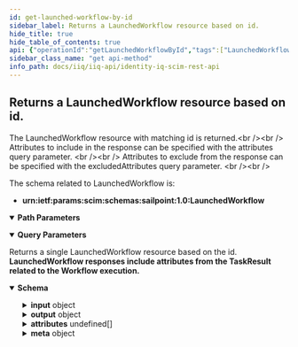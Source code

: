```yaml
---
id: get-launched-workflow-by-id
sidebar_label: Returns a LaunchedWorkflow resource based on id.
hide_title: true
hide_table_of_contents: true
api: {"operationId":"getLaunchedWorkflowById","tags":["LaunchedWorkflows"],"description":"The LaunchedWorkflow resource with matching id is returned.<br /><br />\nAttributes to include in the response can be specified with the attributes query parameter. <br /><br /> \nAttributes to exclude from the response can be specified with the excludedAttributes query parameter. <br /><br />\n\nThe schema related to LaunchedWorkflow is: \n- **urn:ietf:params:scim:schemas:sailpoint:1.0:LaunchedWorkflow**\n","parameters":[{"name":"launchedWorkflowId","in":"path","schema":{"type":"string","example":"c0a8019c802d1e5a81802eb2b57e020f"},"description":"id of LaunchedWorkflow resource.","required":true},{"in":"query","name":"attributes","schema":{"type":"string","example":"expiration"},"description":"A comma-separated list of attributes to return in the response. This query parameter supersedes excludedAttributes, so providing the same attribute(s) to both will result in the attribute(s) being returned."},{"in":"query","name":"excludedAttributes","schema":{"type":"string","example":"names"},"description":"A comma-separated list of attributes to exclude from the response. **Some attributes cannot be excluded.**"}],"responses":{"200":{"description":"Returns a single LaunchedWorkflow resource based on the id. <br /> **LaunchedWorkflow responses include attributes from the TaskResult related to the Workflow execution.**","content":{"application/json":{"schema":{"properties":{"partitioned":{"description":"Flag to indicate this TaskResult is partitioned. (From the TaskResult used to launch the Workflow).","type":"boolean","example":true},"completed":{"type":"string","format":"date-time","description":"The completed DateTime of the TaskResult. (From the TaskResult used to launch the Workflow).","example":"2022-04-14T10:45:26.098-05:00"},"type":{"description":"Type of the TaskResult. (From the TaskResult used to launch the Workflow).","type":"string","example":"Workflow"},"launched":{"type":"string","format":"date-time","description":"The launched DateTime of the TaskResult. (From the TaskResult used to launch the Workflow).","example":"2022-04-14T10:45:26.114-05:00"},"pendingSignOffs":{"description":"The number of pending signoffs of this TaskResult. (From the TaskResult used to launch the Workflow).","type":"integer","example":2},"workflowName":{"description":"Name of the Workflow to launch.","type":"string","example":"Update Account Group a2a"},"identityRequestId":{"description":"Id representing the identity request.","type":"string","example":"0000000002"},"workflowCaseId":{"description":"Id representing the workflow case (a running instance of a workflow).","type":"string","example":"7f000001806719888180675c8f8a016a"},"workflowProcessId":{"type":"string","description":"Id representing the workflow monitoring process log.","example":"7f000001806719888180675c8f8a0017b"},"retries":{"description":"The number of retries performed during the execution of provisioning activities.","type":"integer","example":1},"approvalSet":{"description":"XML representation of approvals.","type":"string","example":"example: <ApprovalSet><ApprovalItem application=\"Active Directory\" approver=\"James.Smith\" assignmentId=\"25701d226e9d4f98a8e42fcebb6113597\" displayName=\"Role\" displayValue=\"Benefits\" id=\"7e314fb9b307481682b42f8e714b5687\" name=\"assignedRoles\" operation=\"Add\" state=\"Pending\" value=\"Benefits\"><Attributes> <Map><entry key=\"comments\"/><entry key=\"Access Request Item\"/><entry key=\"flow\" value=\"AccessRequest\"/><entry key=\"id\" value=\"7f00000180281df7818028bfb3ab5c87\"/><entry key=\"interface\" value=\"IIQ\"/><entry key=\"operation\" value=\"RoleAdd\"/></Map></Attributes></ApprovalItem></ApprovalSet>"},"workflowSummary":{"description":"XML representation of the workflow summary.","type":"string","example":"example: \"<WorkflowSummary step=\"end\"><Interactions><ApprovalSummary completer=\"James Smith\" endDate=\"1651001587664\" owner=\"James.Smith\" request=\"Approve modification of entitlement ADDirectDemodata group: CN=a2a,OU=HierarchicalGroups,OU=DemoData,DC=test,DC=sailpoint,DC=com\" startDate=\"1651001561152\" state=\"Finished\" workItemId=\"7f000001806719888180675c9006016b\" workItemType=\"Approval\"/></Interactions></WorkflowSummary>\""},"input":{"description":"A list of input attributes of the Launched Workflow.","type":"object","properties":{"key":{"description":"The attribute key.","type":"string","example":"_caseName"},"value":{"description":"The attribute value.","type":"string","example":"WorkflowCaseRegistry"},"type":{"description":"The attribute type.","type":"string","example":"string"}}},"output":{"description":"A list of output attributes of the Launched Workflow.","type":"object","properties":{"key":{"description":"The attribute key.","type":"string","example":"workflowSummary"},"value":{"description":"The attribute value.","type":"string","example":"<WorkflowSummary step=\"end\">\\n  <Interactions>\\n    <ApprovalSummary completer=\"James Smith\" endDate=\"1651001587664\" owner=\"James.Smith\" request=\"Approve modification of entitlement ADDirectDemodata group: CN=a2a,OU=HierarchicalGroups,OU=DemoData,DC=test,DC=sailpoint,DC=com\" startDate=\"1651001561152\" state=\"Finished\" workItemId=\"7f000001806719888180675c9006016b\" workItemType=\"Approval\"/>\\n  </Interactions>\\n</WorkflowSummary>\\n"},"type":{"description":"The attribute type.","type":"string","example":"application/xml"}}},"targetClass":{"description":"Target Class of the TaskResult. (From the TaskResult used to launch the Workflow).","type":"string","example":"Permission"},"name":{"description":"Name of the TaskResult. (From the TaskResult used to launch the Workflow).","type":"string","example":"Update Account Group a2a"},"messages":{"description":"List of messages of the TaskResult. (From the TaskResult used to launch the Workflow).","type":"array","items":{"example":["Task executed successfully."]}},"attributes":{"description":"A list of attributes of the TaskResult. (From the TaskResult used to launch the Workflow).","type":"array","items":{"properties":{"key":{"description":"The attribute key.","type":"string","example":"Workflow Summary"},"value":{"description":"The attribute value.","type":"string","example":"<WorkflowSummary step=\"end\">\\n  <Interactions>\\n    <ApprovalSummary completer=\"James Smith\" endDate=\"1651001587664\" owner=\"James.Smith\" request=\"Approve modification of entitlement ADDirectDemodata group: CN=a2a,OU=HierarchicalGroups,OU=DemoData,DC=test,DC=sailpoint,DC=com\" startDate=\"1651001561152\" state=\"Finished\" workItemId=\"7f000001806719888180675c9006016b\" workItemType=\"Approval\"/>\\n  </Interactions>\\n</WorkflowSummary>\\n"}}}},"id":{"description":"Unique identifier of the TaskResult. (From the TaskResult used to launch the Workflow).","type":"string","example":"7f00000180281df7818028c03252085c"},"completionStatus":{"type":"string","description":"Completion Status of the TaskResult. (From the TaskResult used to launch the Workflow).","enum":["Success","Warning","Error","Terminated","TempError"],"example":"Success"},"taskDefinition":{"type":"string","description":"Name of the TaskDefinition of the TaskResult. (From the TaskResult used to launch the Workflow).","example":"Workflow Launcher"},"terminated":{"description":"Flag to indicate this TaskResult is terminated. (From the TaskResult used to launch the Workflow).","type":"boolean","example":true},"launcher":{"description":"Launcher of the TaskResult. (From the TaskResult used to launch the Workflow).","type":"string","example":"spadmin"},"meta":{"type":"object","properties":{"created":{"description":"DateTime when the TaskResult was created. (From the TaskResult used to launch the Workflow).","type":"string","format":"date-time","example":"2022-04-14T10:44:54.834-05:00"},"location":{"description":"URL to the TaskResult. (From the TaskResult used to launch the Workflow).","type":"string","example":"http://localhost:8080/identityiq/scim/v2/TaskResults/7f00000180281df7818028c03252085c"},"lastModified":{"description":"DateTime of TaskResult last modification. (From the TaskResult used to launch the Workflow).","type":"string","format":"date-time","example":"2022-04-05T15:52:30.119-05:00"},"version":{"description":"TaskResult version. (From the TaskResult used to launch the Workflow).","type":"string","example":"\"W\"1649951094834\""},"resourceType":{"description":"Resource type of the metadata subject. (From the TaskResult used to launch the Workflow).","type":"string","example":"TaskResult"}}}}}}}}},"method":"get","path":"/LaunchedWorkflow/{launchedWorkflowId}","servers":[{"url":"http://localhost:8080/identityiq/scim/v2","description":"IdentityIQ SCIM server basepath and path to API."}],"security":[{"basicAuth":[]}],"securitySchemes":{"basicAuth":{"type":"http","scheme":"basic"}},"info":{"description":"IdentityIQ REST Endpoint Interface Documentation for SCIM\n\n# Authentication\n\n<!-- ReDoc-Inject: <security-definitions> -->","version":"8.3","title":"IdentityIQ SCIM REST API"},"postman":{"name":"Returns a LaunchedWorkflow resource based on id.","description":{"content":"The LaunchedWorkflow resource with matching id is returned.<br /><br />\nAttributes to include in the response can be specified with the attributes query parameter. <br /><br /> \nAttributes to exclude from the response can be specified with the excludedAttributes query parameter. <br /><br />\n\nThe schema related to LaunchedWorkflow is: \n- **urn:ietf:params:scim:schemas:sailpoint:1.0:LaunchedWorkflow**\n","type":"text/plain"},"url":{"path":["LaunchedWorkflow",":launchedWorkflowId"],"host":["{{baseUrl}}"],"query":[{"disabled":false,"description":{"content":"A comma-separated list of attributes to return in the response. This query parameter supersedes excludedAttributes, so providing the same attribute(s) to both will result in the attribute(s) being returned.","type":"text/plain"},"key":"attributes","value":""},{"disabled":false,"description":{"content":"A comma-separated list of attributes to exclude from the response. **Some attributes cannot be excluded.**","type":"text/plain"},"key":"excludedAttributes","value":""}],"variable":[{"disabled":false,"description":{"content":"(Required) id of LaunchedWorkflow resource.","type":"text/plain"},"type":"any","value":"","key":"launchedWorkflowId"}]},"header":[{"key":"Accept","value":"application/json"}],"method":"GET"}}
sidebar_class_name: "get api-method"
info_path: docs/iiq/iiq-api/identity-iq-scim-rest-api
---
```



## Returns a LaunchedWorkflow resource based on id.



The LaunchedWorkflow resource with matching id is returned.&lt;br /&gt;&lt;br /&gt;
Attributes to include in the response can be specified with the attributes query parameter. &lt;br /&gt;&lt;br /&gt; 
Attributes to exclude from the response can be specified with the excludedAttributes query parameter. &lt;br /&gt;&lt;br /&gt;

The schema related to LaunchedWorkflow is: 
- **urn:ietf:params:scim:schemas:sailpoint:1.0:LaunchedWorkflow**


<details style={{"marginBottom":"1rem"}} data-collapsed={false} open={true}><summary style={{}}><strong>Path Parameters</strong></summary><div><ul><ParamsItem className={"paramsItem"} param={{"name":"launchedWorkflowId","in":"path","schema":{"type":"string","example":"c0a8019c802d1e5a81802eb2b57e020f"},"description":"id of LaunchedWorkflow resource.","required":true}}></ParamsItem></ul></div></details><details style={{"marginBottom":"1rem"}} data-collapsed={false} open={true}><summary style={{}}><strong>Query Parameters</strong></summary><div><ul><ParamsItem className={"paramsItem"} param={{"in":"query","name":"attributes","schema":{"type":"string","example":"expiration"},"description":"A comma-separated list of attributes to return in the response. This query parameter supersedes excludedAttributes, so providing the same attribute(s) to both will result in the attribute(s) being returned."}}></ParamsItem><ParamsItem className={"paramsItem"} param={{"in":"query","name":"excludedAttributes","schema":{"type":"string","example":"names"},"description":"A comma-separated list of attributes to exclude from the response. **Some attributes cannot be excluded.**"}}></ParamsItem></ul></div></details><div><ApiTabs><TabItem label={"200"} value={"200"}><div>

Returns a single LaunchedWorkflow resource based on the id. <br /> **LaunchedWorkflow responses include attributes from the TaskResult related to the Workflow execution.**

</div><div><MimeTabs groupId={"mime-type"}><TabItem label={"application/json"} value={"application/json"}><SchemaTabs groupId={"schema-tabs"}><TabItem label={"Schema"} value={"Schema"}><details style={{}} data-collapsed={false} open={true}><summary style={{"textAlign":"left"}}><strong>Schema</strong></summary><div style={{"textAlign":"left","marginLeft":"1rem"}}></div><ul style={{"marginLeft":"1rem"}}><SchemaItem collapsible={false} name={"partitioned"} required={false} schemaDescription={"Flag to indicate this TaskResult is partitioned. (From the TaskResult used to launch the Workflow)."} schemaName={"boolean"} qualifierMessage={undefined} defaultValue={undefined}></SchemaItem><SchemaItem collapsible={false} name={"completed"} required={false} schemaDescription={"The completed DateTime of the TaskResult. (From the TaskResult used to launch the Workflow)."} schemaName={"date-time"} qualifierMessage={undefined} defaultValue={undefined}></SchemaItem><SchemaItem collapsible={false} name={"type"} required={false} schemaDescription={"Type of the TaskResult. (From the TaskResult used to launch the Workflow)."} schemaName={"string"} qualifierMessage={undefined} defaultValue={undefined}></SchemaItem><SchemaItem collapsible={false} name={"launched"} required={false} schemaDescription={"The launched DateTime of the TaskResult. (From the TaskResult used to launch the Workflow)."} schemaName={"date-time"} qualifierMessage={undefined} defaultValue={undefined}></SchemaItem><SchemaItem collapsible={false} name={"pendingSignOffs"} required={false} schemaDescription={"The number of pending signoffs of this TaskResult. (From the TaskResult used to launch the Workflow)."} schemaName={"integer"} qualifierMessage={undefined} defaultValue={undefined}></SchemaItem><SchemaItem collapsible={false} name={"workflowName"} required={false} schemaDescription={"Name of the Workflow to launch."} schemaName={"string"} qualifierMessage={undefined} defaultValue={undefined}></SchemaItem><SchemaItem collapsible={false} name={"identityRequestId"} required={false} schemaDescription={"Id representing the identity request."} schemaName={"string"} qualifierMessage={undefined} defaultValue={undefined}></SchemaItem><SchemaItem collapsible={false} name={"workflowCaseId"} required={false} schemaDescription={"Id representing the workflow case (a running instance of a workflow)."} schemaName={"string"} qualifierMessage={undefined} defaultValue={undefined}></SchemaItem><SchemaItem collapsible={false} name={"workflowProcessId"} required={false} schemaDescription={"Id representing the workflow monitoring process log."} schemaName={"string"} qualifierMessage={undefined} defaultValue={undefined}></SchemaItem><SchemaItem collapsible={false} name={"retries"} required={false} schemaDescription={"The number of retries performed during the execution of provisioning activities."} schemaName={"integer"} qualifierMessage={undefined} defaultValue={undefined}></SchemaItem><SchemaItem collapsible={false} name={"approvalSet"} required={false} schemaDescription={"XML representation of approvals."} schemaName={"string"} qualifierMessage={undefined} defaultValue={undefined}></SchemaItem><SchemaItem collapsible={false} name={"workflowSummary"} required={false} schemaDescription={"XML representation of the workflow summary."} schemaName={"string"} qualifierMessage={undefined} defaultValue={undefined}></SchemaItem><SchemaItem collapsible={true} className={"schemaItem"}><details style={{}}><summary style={{}}><strong>input</strong><span style={{"opacity":"0.6"}}> object</span></summary><div style={{"marginLeft":"1rem"}}><div style={{"marginTop":".5rem","marginBottom":".5rem"}}>

A list of input attributes of the Launched Workflow.

</div><SchemaItem collapsible={false} name={"key"} required={false} schemaDescription={"The attribute key."} schemaName={"string"} qualifierMessage={undefined} defaultValue={undefined}></SchemaItem><SchemaItem collapsible={false} name={"value"} required={false} schemaDescription={"The attribute value."} schemaName={"string"} qualifierMessage={undefined} defaultValue={undefined}></SchemaItem><SchemaItem collapsible={false} name={"type"} required={false} schemaDescription={"The attribute type."} schemaName={"string"} qualifierMessage={undefined} defaultValue={undefined}></SchemaItem></div></details></SchemaItem><SchemaItem collapsible={true} className={"schemaItem"}><details style={{}}><summary style={{}}><strong>output</strong><span style={{"opacity":"0.6"}}> object</span></summary><div style={{"marginLeft":"1rem"}}><div style={{"marginTop":".5rem","marginBottom":".5rem"}}>

A list of output attributes of the Launched Workflow.

</div><SchemaItem collapsible={false} name={"key"} required={false} schemaDescription={"The attribute key."} schemaName={"string"} qualifierMessage={undefined} defaultValue={undefined}></SchemaItem><SchemaItem collapsible={false} name={"value"} required={false} schemaDescription={"The attribute value."} schemaName={"string"} qualifierMessage={undefined} defaultValue={undefined}></SchemaItem><SchemaItem collapsible={false} name={"type"} required={false} schemaDescription={"The attribute type."} schemaName={"string"} qualifierMessage={undefined} defaultValue={undefined}></SchemaItem></div></details></SchemaItem><SchemaItem collapsible={false} name={"targetClass"} required={false} schemaDescription={"Target Class of the TaskResult. (From the TaskResult used to launch the Workflow)."} schemaName={"string"} qualifierMessage={undefined} defaultValue={undefined}></SchemaItem><SchemaItem collapsible={false} name={"name"} required={false} schemaDescription={"Name of the TaskResult. (From the TaskResult used to launch the Workflow)."} schemaName={"string"} qualifierMessage={undefined} defaultValue={undefined}></SchemaItem><SchemaItem collapsible={false} name={"messages"} required={false} schemaDescription={"List of messages of the TaskResult. (From the TaskResult used to launch the Workflow)."} schemaName={"undefined[]"} qualifierMessage={undefined} defaultValue={undefined}></SchemaItem><SchemaItem collapsible={true} className={"schemaItem"}><details style={{}}><summary style={{}}><strong>attributes</strong><span style={{"opacity":"0.6"}}> undefined[]</span></summary><div style={{"marginLeft":"1rem"}}><div style={{"marginTop":".5rem","marginBottom":".5rem"}}>

A list of attributes of the TaskResult. (From the TaskResult used to launch the Workflow).

</div><SchemaItem collapsible={false} name={"key"} required={false} schemaDescription={"The attribute key."} schemaName={"string"} qualifierMessage={undefined} defaultValue={undefined}></SchemaItem><SchemaItem collapsible={false} name={"value"} required={false} schemaDescription={"The attribute value."} schemaName={"string"} qualifierMessage={undefined} defaultValue={undefined}></SchemaItem></div></details></SchemaItem><SchemaItem collapsible={false} name={"id"} required={false} schemaDescription={"Unique identifier of the TaskResult. (From the TaskResult used to launch the Workflow)."} schemaName={"string"} qualifierMessage={undefined} defaultValue={undefined}></SchemaItem><SchemaItem collapsible={false} name={"completionStatus"} required={false} schemaDescription={"Completion Status of the TaskResult. (From the TaskResult used to launch the Workflow)."} schemaName={"string"} qualifierMessage={"**Possible values:** [`Success`, `Warning`, `Error`, `Terminated`, `TempError`]"} defaultValue={undefined}></SchemaItem><SchemaItem collapsible={false} name={"taskDefinition"} required={false} schemaDescription={"Name of the TaskDefinition of the TaskResult. (From the TaskResult used to launch the Workflow)."} schemaName={"string"} qualifierMessage={undefined} defaultValue={undefined}></SchemaItem><SchemaItem collapsible={false} name={"terminated"} required={false} schemaDescription={"Flag to indicate this TaskResult is terminated. (From the TaskResult used to launch the Workflow)."} schemaName={"boolean"} qualifierMessage={undefined} defaultValue={undefined}></SchemaItem><SchemaItem collapsible={false} name={"launcher"} required={false} schemaDescription={"Launcher of the TaskResult. (From the TaskResult used to launch the Workflow)."} schemaName={"string"} qualifierMessage={undefined} defaultValue={undefined}></SchemaItem><SchemaItem collapsible={true} className={"schemaItem"}><details style={{}}><summary style={{}}><strong>meta</strong><span style={{"opacity":"0.6"}}> object</span></summary><div style={{"marginLeft":"1rem"}}><SchemaItem collapsible={false} name={"created"} required={false} schemaDescription={"DateTime when the TaskResult was created. (From the TaskResult used to launch the Workflow)."} schemaName={"date-time"} qualifierMessage={undefined} defaultValue={undefined}></SchemaItem><SchemaItem collapsible={false} name={"location"} required={false} schemaDescription={"URL to the TaskResult. (From the TaskResult used to launch the Workflow)."} schemaName={"string"} qualifierMessage={undefined} defaultValue={undefined}></SchemaItem><SchemaItem collapsible={false} name={"lastModified"} required={false} schemaDescription={"DateTime of TaskResult last modification. (From the TaskResult used to launch the Workflow)."} schemaName={"date-time"} qualifierMessage={undefined} defaultValue={undefined}></SchemaItem><SchemaItem collapsible={false} name={"version"} required={false} schemaDescription={"TaskResult version. (From the TaskResult used to launch the Workflow)."} schemaName={"string"} qualifierMessage={undefined} defaultValue={undefined}></SchemaItem><SchemaItem collapsible={false} name={"resourceType"} required={false} schemaDescription={"Resource type of the metadata subject. (From the TaskResult used to launch the Workflow)."} schemaName={"string"} qualifierMessage={undefined} defaultValue={undefined}></SchemaItem></div></details></SchemaItem></ul></details></TabItem></SchemaTabs></TabItem></MimeTabs></div></TabItem></ApiTabs></div>
      